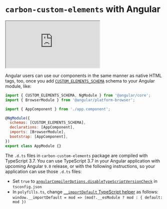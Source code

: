 
<Meta title="Introduction/Welcome" />

# `carbon-custom-elements` with Angular

<iframe
  src="https://codesandbox.io/embed/github/carbon-design-system/carbon-custom-elements/tree/master/examples/codesandbox/angular?fontsize=14&hidenavigation=1&theme=light"
  style={{ width: '100%', height: '500px', border: 'solid rgba(0,0,0,0.1) 1px', boxShadow: 'rgba(0,0,0,0.1) 0 1px 3px 0' }}
  title="carbon-custom-elements-getting-started"
  sandbox="allow-modals allow-forms allow-popups allow-scripts allow-same-origin"
></iframe>

Angular users can use our components in the same manner as native HTML tags, too, once you add [`CUSTOM_ELEMENTS_SCHEMA`](https://angular.io/api/core/CUSTOM_ELEMENTS_SCHEMA) schema to your Angular module, like:

```javascript
import { CUSTOM_ELEMENTS_SCHEMA, NgModule } from '@angular/core';
import { BrowserModule } from '@angular/platform-browser';

import { AppComponent } from './app.component';

@NgModule({
  schemas: [CUSTOM_ELEMENTS_SCHEMA],
  declarations: [AppComponent],
  imports: [BrowserModule],
  bootstrap: [AppComponent],
})
export class AppModule {}
```

The `.d.ts` files in `carbon-custom-elements` package are compiled with TypeScript 3.7. You can use TypeScript 3.7 in your Angular application with upcoming Angular `9.0` release, or with the following instructions, so your application can use those `.d.ts` files:

- Set `true` to [`angularCompilerOptions.disableTypeScriptVersionCheck`](https://angular.io/guide/angular-compiler-options#disabletypescriptversioncheck) in `tsconfig.json`
- In `polyfills.ts`, change [`__importDefault` TypeScript helper](https://www.typescriptlang.org/docs/handbook/release-notes/typescript-2-7.html#example-8) as follows: `window.__importDefault = mod => (mod?.__esModule ? mod : { default: mod })`
